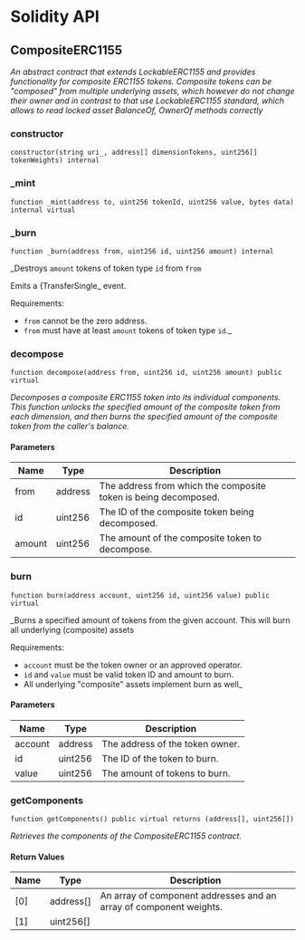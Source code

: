 # Solidity API

## CompositeERC1155

_An abstract contract that extends LockableERC1155 and provides functionality for composite ERC1155 tokens.
Composite tokens can be "composed" from multiple underlying assets, which however do not change their owner
and in contrast to that use LockableERC1155 standard, which allows to read locked asset BalanceOf, OwnerOf methods correctly_

### constructor

```solidity
constructor(string uri_, address[] dimensionTokens, uint256[] tokenWeights) internal
```

### \_mint

```solidity
function _mint(address to, uint256 tokenId, uint256 value, bytes data) internal virtual
```

### \_burn

```solidity
function _burn(address from, uint256 id, uint256 amount) internal
```

\_Destroys `amount` tokens of token type `id` from `from`

Emits a {TransferSingle\_ event.

Requirements:

- `from` cannot be the zero address.
- `from` must have at least `amount` tokens of token type `id`.\_

### decompose

```solidity
function decompose(address from, uint256 id, uint256 amount) public virtual
```

_Decomposes a composite ERC1155 token into its individual components.
This function unlocks the specified amount of the composite token from each dimension,
and then burns the specified amount of the composite token from the caller's balance._

#### Parameters

| Name   | Type    | Description                                                     |
| ------ | ------- | --------------------------------------------------------------- |
| from   | address | The address from which the composite token is being decomposed. |
| id     | uint256 | The ID of the composite token being decomposed.                 |
| amount | uint256 | The amount of the composite token to decompose.                 |

### burn

```solidity
function burn(address account, uint256 id, uint256 value) public virtual
```

\_Burns a specified amount of tokens from the given account.
This will burn all underlying (composite) assets

Requirements:

- `account` must be the token owner or an approved operator.
- `id` and `value` must be valid token ID and amount to burn.
- All underlying "composite" assets implement burn as well\_

#### Parameters

| Name    | Type    | Description                     |
| ------- | ------- | ------------------------------- |
| account | address | The address of the token owner. |
| id      | uint256 | The ID of the token to burn.    |
| value   | uint256 | The amount of tokens to burn.   |

### getComponents

```solidity
function getComponents() public virtual returns (address[], uint256[])
```

_Retrieves the components of the CompositeERC1155 contract._

#### Return Values

| Name | Type      | Description                                                        |
| ---- | --------- | ------------------------------------------------------------------ |
| [0]  | address[] | An array of component addresses and an array of component weights. |
| [1]  | uint256[] |                                                                    |
